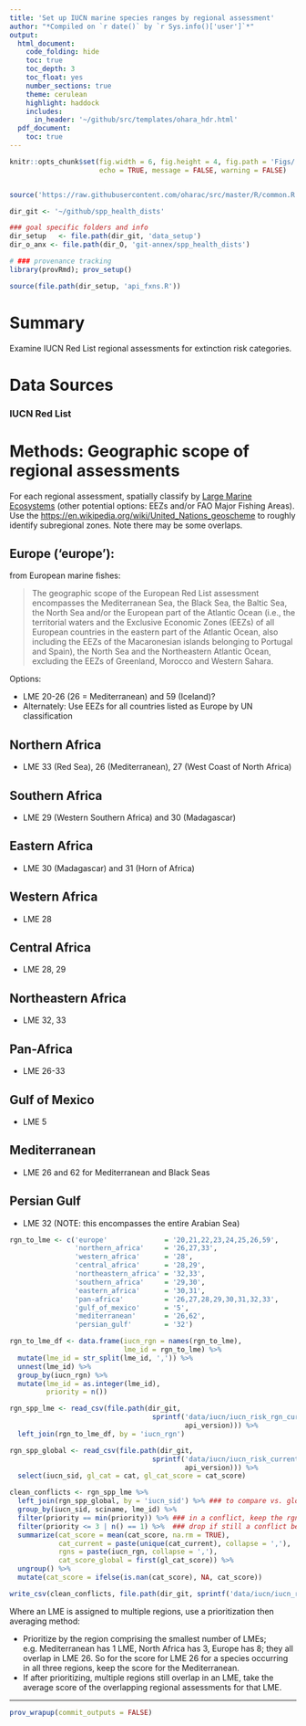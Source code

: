```yaml
---
title: 'Set up IUCN marine species ranges by regional assessment'
author: "*Compiled on `r date()` by `r Sys.info()['user']`*"
output: 
  html_document:
    code_folding: hide
    toc: true
    toc_depth: 3
    toc_float: yes
    number_sections: true
    theme: cerulean
    highlight: haddock
    includes: 
      in_header: '~/github/src/templates/ohara_hdr.html'
  pdf_document:
    toc: true
---
```


``` r

knitr::opts_chunk$set(fig.width = 6, fig.height = 4, fig.path = 'Figs/',
                      echo = TRUE, message = FALSE, warning = FALSE)


source('https://raw.githubusercontent.com/oharac/src/master/R/common.R')

dir_git <- '~/github/spp_health_dists'

### goal specific folders and info
dir_setup   <- file.path(dir_git, 'data_setup')
dir_o_anx <- file.path(dir_O, 'git-annex/spp_health_dists')

# ### provenance tracking
library(provRmd); prov_setup()

source(file.path(dir_setup, 'api_fxns.R'))

```

# Summary

Examine IUCN Red List regional assessments for extinction risk categories.

# Data Sources

### IUCN Red List

# Methods: Geographic scope of regional assessments

For each regional assessment, spatially classify by [Large Marine Ecosystems](https://upload.wikimedia.org/wikipedia/commons/4/4d/Global_map_of_large_marine_ecosystems.jpg) (other potential options: EEZs and/or FAO Major Fishing Areas).  Use the [https://en.wikipedia.org/wiki/United_Nations_geoscheme](UN geoscheme) to roughly identify subregional zones.  Note there may be some overlaps.

## Europe ('europe'):

from European marine fishes: 

> The geographic scope of the European Red List assessment
encompasses the Mediterranean Sea, the Black Sea, the
Baltic Sea, the North Sea and/or the European part of
the Atlantic Ocean (i.e., the territorial waters and the
Exclusive Economic Zones (EEZs) of all European
countries in the eastern part of the Atlantic Ocean,
also including the EEZs of the Macaronesian islands
belonging to Portugal and Spain), the North Sea and
the Northeastern Atlantic Ocean, excluding the EEZs of
Greenland, Morocco and Western Sahara.

Options: 

* LME 20-26 (26 = Mediterranean) and 59 (Iceland)?
* Alternately: Use EEZs for all countries listed as Europe by UN classification

## Northern Africa 

* LME 33 (Red Sea), 26 (Mediterranean), 27 (West Coast of North Africa)

## Southern Africa 

* LME 29 (Western Southern Africa) and 30 (Madagascar)

## Eastern Africa 

* LME 30 (Madagascar) and 31 (Horn of Africa)

## Western Africa   

* LME 28

## Central Africa  

* LME 28, 29

## Northeastern Africa 

* LME 32, 33

## Pan-Africa 

* LME 26-33

## Gulf of Mexico 

* LME 5

## Mediterranean

* LME 26 and 62 for Mediterranean and Black Seas

## Persian Gulf

* LME 32 (NOTE: this encompasses the entire Arabian Sea)

``` r

rgn_to_lme <- c('europe'              = '20,21,22,23,24,25,26,59',
                'northern_africa'     = '26,27,33',
                'western_africa'      = '28', 
                'central_africa'      = '28,29',
                'northeastern_africa' = '32,33',
                'southern_africa'     = '29,30',
                'eastern_africa'      = '30,31',
                'pan-africa'          = '26,27,28,29,30,31,32,33',
                'gulf_of_mexico'      = '5',
                'mediterranean'       = '26,62', 
                'persian_gulf'        = '32')

rgn_to_lme_df <- data.frame(iucn_rgn = names(rgn_to_lme),
                            lme_id = rgn_to_lme) %>%
  mutate(lme_id = str_split(lme_id, ',')) %>%
  unnest(lme_id) %>%
  group_by(iucn_rgn) %>%
  mutate(lme_id = as.integer(lme_id),
         priority = n())

rgn_spp_lme <- read_csv(file.path(dir_git, 
                                   sprintf('data/iucn/iucn_risk_rgn_current_%s.csv', 
                                           api_version))) %>%
  left_join(rgn_to_lme_df, by = 'iucn_rgn')

rgn_spp_global <- read_csv(file.path(dir_git, 
                                   sprintf('data/iucn/iucn_risk_current_%s.csv', 
                                           api_version))) %>%
  select(iucn_sid, gl_cat = cat, gl_cat_score = cat_score)

clean_conflicts <- rgn_spp_lme %>%
  left_join(rgn_spp_global, by = 'iucn_sid') %>% ### to compare vs. global scores
  group_by(iucn_sid, sciname, lme_id) %>%
  filter(priority == min(priority)) %>% ### in a conflict, keep the rgn with fewer LMEs
  filter(priority <= 3 | n() == 1) %>%  ### drop if still a conflict between rgns with many LMEs
  summarize(cat_score = mean(cat_score, na.rm = TRUE),
            cat_current = paste(unique(cat_current), collapse = ','),
            rgns = paste(iucn_rgn, collapse = ','),
            cat_score_global = first(gl_cat_score)) %>%
  ungroup() %>%
  mutate(cat_score = ifelse(is.nan(cat_score), NA, cat_score))

write_csv(clean_conflicts, file.path(dir_git, sprintf('data/iucn/iucn_rgn_to_lme_%s.csv', api_version)))

```

Where an LME is assigned to multiple regions, use a prioritization then averaging method:

* Prioritize by the region comprising the smallest number of LMEs; e.g. Mediterranean has 1 LME, North Africa has 3, Europe has 8; they all overlap in LME 26.  So for the score for LME 26 for a species occurring in all three regions, keep the score for the Mediterranean.
* If after prioritizing, multiple regions still overlap in an LME, take the average score of the overlapping regional assessments for that LME.

-----

``` r

prov_wrapup(commit_outputs = FALSE)

```

